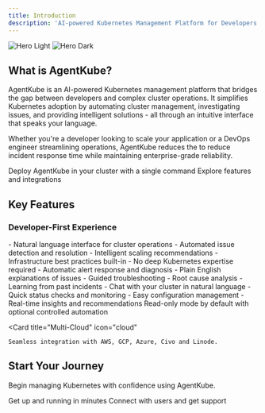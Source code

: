 ```yaml
---
title: Introduction
description: 'AI-powered Kubernetes Management Platform for Developers and DevOps Teams'
---
```


<img
  className="block dark:hidden"
  src="/images/hero-light.svg"
  alt="Hero Light"
/>
<img
  className="hidden dark:block"
  src="/images/hero-dark.svg"
  alt="Hero Dark"
/>

## What is AgentKube?

AgentKube is an AI-powered Kubernetes management platform that bridges the gap between developers and complex cluster operations. It simplifies Kubernetes adoption by automating cluster management, investigating issues, and providing intelligent solutions - all through an intuitive interface that speaks your language.

Whether you're a developer looking to scale your application or a DevOps engineer streamlining operations, AgentKube reduces the to reduce incident response time while maintaining enterprise-grade reliability.

<CardGroup cols={2}>
  <Card
    title="Quick Installation"
    icon="rocket"
    href="/quickstart"
  >
    Deploy AgentKube in your cluster with a single command
  </Card>
  <Card
    title="Documentation"
    icon="book-open"
    href="/docs/getting-started"
  >
    Explore features and integrations
  </Card>
</CardGroup>

## Key Features

### Developer-First Experience
<AccordionGroup>
  <Accordion icon="wand-magic-sparkles" title="Simplified Cluster Management">
    - Natural language interface for cluster operations
    - Automated issue detection and resolution
    - Intelligent scaling recommendations
    - Infrastructure best practices built-in
    - No deep Kubernetes expertise required
  </Accordion>
  <Accordion icon="magnifying-glass" title="Smart Investigation">
    - Automatic alert response and diagnosis
    - Plain English explanations of issues
    - Guided troubleshooting
    - Root cause analysis
    - Learning from past incidents
  </Accordion>
  <Accordion icon="messages" title="Interactive Cluster Interface">
    - Chat with your cluster in natural language
    - Quick status checks and monitoring
    - Easy configuration management
    - Real-time insights and recommendations
  </Accordion>
</AccordionGroup>


<CardGroup cols={2}>
  <Card
    title="Safe & Secure"
    icon="shield-check"
  >
    Read-only mode by default with optional controlled automation
  </Card>

  <Card
    title="Multi-Cloud"
    icon="cloud"
  >
    Seamless integration with AWS, GCP, Azure, Civo and Linode.
  </Card>
</CardGroup>

## Start Your Journey

Begin managing Kubernetes with confidence using AgentKube.

<CardGroup cols={2}>
  <Card
    title="Quick Start"
    icon="square-terminal"
    href="/quickstart"
  >
    Get up and running in minutes
  </Card>
  <Card
    title="Join Community"
    icon="discord"
    href="/community"
  >
    Connect with users and get support
  </Card>
</CardGroup>